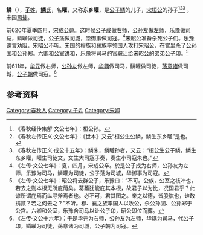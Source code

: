 {{Infobox 先秦人物
|名称= 鳞矔
|图像=
|图说=
|姓=[[子姓|子]]
|氏=[[鳞氏|鳞]]
|名=矔
|字=
|别名=
|别字=
|谥号=
|时代=春秋时期
|国家=
|身份=宋国司徒
|出生=
|逝世=
|在位=
|父=[[公子鳞|公子鳞]]
|母=
|正妻=
|妾=
|子女=[[司徒文|司徒文]]
|太子=
}}
'''鳞{{Ruby|矔|-{zh-tw:ㄏㄨㄢ;zh-cn:huān;zh-hk:gwon5}-}}'''（{{bd|？||？|catIdx=L鳞}}），[[子姓|'''子'''姓]]，[[鳞氏|'''鳞'''氏]]，名'''矔'''，又称'''东乡矔'''，是[[公子鳞|公子鳞]]的儿子，[[宋桓公_(春秋)|宋桓公]]的孙子<ref>《春秋经传集解·文公七年》：桓公孙。</ref><ref>《春秋左传正义·文公七年》：《世本》又云“桓公生公鳞，鳞生东乡矔”是也。</ref><ref>《春秋左传正义·成公十五年》：鳞朱，鳞矔孙者，又云：“桓公生公子鳞，鳞生东乡矔，矔生司徒文，文生大司寇子奏，奏生小司寇朱也。”</ref> ，宋国[[司徒|司徒]]。

前620年夏季四月，[[宋成公|宋成公]]薨。这时候[[公子成_(宋国)|公子成]]做[[右师|右师]]，[[公孙友|公孙友]]做[[左师|左师]]，[[乐豫|乐豫]]做[[司马|司马]]，鳞矔做[[司徒|司徒]]，[[公子荡|公子荡]]做[[司城|司城]]，[[华御事|华御事]]做[[司寇|司寇]]。<ref>《左传·文公七年》：夏，四月，宋成公卒。於是公子成为右师，公孙友为左师，乐豫为司马，鳞矔为司徒，公子荡为司城，华御事为司寇。</ref>[[宋昭公|宋昭公]]准备杀死公子们。[[乐豫|乐豫]]谏言劝阻，宋昭公不听。宋国的穆族和襄族率领国人攻打宋昭公，在宫里杀了[[公孙固|公孙固]]和[[公孙郑|公孙郑]]。[[六卿|六卿]]和公室讲和，[[乐豫|乐豫]]将司马的官职让给宋昭公的弟弟[[公子卬|公子卬]]。<ref>《左传·文公七年》：昭公将去群公子，乐豫曰：“不可。公族，公室之枝叶也，若去之则本根无所庇荫矣。葛藟犹能庇其本根，故君子以为比，况国君乎？此谚所谓庇焉而纵寻斧焉者也。必不可，君其图之。亲之以德，皆股肱也，谁敢携贰？若之何去之？”不听。穆、襄之族率国人以攻公，杀公孙固、公孙郑于公宫。六卿和公室，乐豫舍司马以让公子卬，昭公即位而葬。</ref>

前611年，[[华元|华元]]做右师，[[公孙友|公孙友]]做左师，[[华耦|华耦]]做司马，鳞矔做司徒，[[荡意诸|荡意诸]]做司城，[[公子朝|公子朝]]做司寇。<ref>《左传·文公十六年》：于是华元为右师，公孙友为左师，华耦为司马，代公子卬。鳞矔为司徒，荡意诸为司城，公子朝为司寇。</ref>

== 参考资料 ==
{{reflist}}

[[Category:春秋人|Category:春秋人]]
[[Category:子姓|Category:子姓]]
[[Category:宋卿|Category:宋卿]]